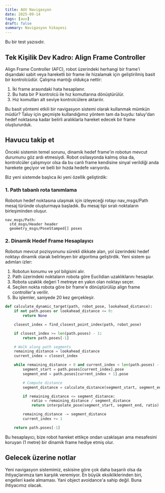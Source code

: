 ```yaml
---
title: AUV Navigasyon
date: 2025-09-14
tags: [auv]
draft: false
summary: Navigasyon hikayesi
---
```


Bu bir test yazısıdır.

## Tek Kişilik Dev Kadro: Align Frame Controller

Align Frame Controller (AFC), robot üzerindeki herhangi bir frame'i dışarıdaki sabit veya hareketli bir frame ile hizalamak için geliştirilmiş basit bir kontrolcüdür. Çalışma mantığı oldukça nettir:

1. İki frame arasındaki hata hesaplanır.
2. Bu hata bir P kontrolcü ile hız komutlarına dönüştürülür.
3. Hız komutları alt seviye kontrolcülere aktarılır.

Bu basit yöntemi etkili bir navigasyon sistemi olarak kullanmak mümkün müdür? Taluy için geçmişte kullandığımız yöntem tam da buydu: taluy'dan hedef noktasına kadar belirli aralıklarla hareket edecek bir frame oluştururduk.

## Havucu takip et

Önceki sistemin temel sorunu, dinamik hedef frame'in robotun mevcut durumunu göz ardı etmesiydi. Robot osilasyonda kalmış olsa da, kontrolcüler çalışmıyor olsa da bu canlı frame kendisine sinyal verildiği anda harekete geçiyor ve belli bir hızda hedefe varıyordu.

Biz yeni sistemde başlıca iki yeni özellik geliştirdik:

### 1. Path tabanlı rota tanımlama

Robotun hedef noktasına ulaşmak için izleyeceği rotayı nav_msgs/Path mesaj türünde oluşturmaya başladık. Bu mesaj tipi sıralı noktaların birleşiminden oluşur.

```
nav_msgs/Path:
  std_msgs/Header header
  geometry_msgs/PoseStamped[] poses
```

### 2. Dinamik Hedef Frame Hesaplayıcı

Robotun mevcut pozisyonunu sürekli dikkate alan, yol üzerindeki hedef noktayı dinamik olarak belirleyen bir algoritma geliştirdik. Yeni sistem şu adımları izler:

1. Robotun konumu ve yol bilgisini alır.
2. Path üzerindeki noktaların robota göre Euclidian uzaklıklarını hesaplar.
3. Robota uzaklık değeri 1 metreye en yakın olan noktayı seçer.
4. Seçilen nokta robota göre bir frame'e dönüştürülüp align frame controller'a verilir.
5. Bu işlemler, saniyede 20 kez gerçekleşir.

```python
def calculate_dynamic_target(path, robot_pose, lookahead_distance):
    if not path.poses or lookahead_distance <= 0:
        return None

    closest_index = find_closest_point_index(path, robot_pose)

    if closest_index >= len(path.poses) - 1:
        return path.poses[-1]

    # Walk along path segments
    remaining_distance = lookahead_distance
    current_index = closest_index

    while remaining_distance > 0 and current_index < len(path.poses) - 1:
        segment_start = path.poses[current_index].pose
        segment_end = path.poses[current_index + 1].pose

        # Compute distance
        segment_distance = calculate_distance(segment_start, segment_end)

        if remaining_distance <= segment_distance:
            ratio = remaining_distance / segment_distance
            return interpolate_pose(segment_start, segment_end, ratio)

        remaining_distance -= segment_distance
        current_index += 1

    return path.poses[-1]
```

Bu hesaplayıcı, bize robot hareket ettikçe ondan uzaklaşan ama mesafesini koruyan (1 metre) bir dinamik frame hediye etmiş olur.

## Gelecek üzerine notlar

Yeni navigasyon sistemimiz, eskisine göre çok daha başarılı olsa da ihtiyaçlarımıza tam karşılık veremiyor. En büyük eksikliklerinden biri, engelleri kaele almaması. Yani object avoidance'a sahip değil. Buna ihtiyacımız olacak.
